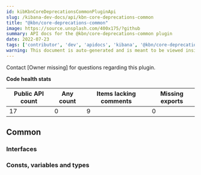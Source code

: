 ```yaml
---
id: kibKbnCoreDeprecationsCommonPluginApi
slug: /kibana-dev-docs/api/kbn-core-deprecations-common
title: "@kbn/core-deprecations-common"
image: https://source.unsplash.com/400x175/?github
summary: API docs for the @kbn/core-deprecations-common plugin
date: 2022-07-23
tags: ['contributor', 'dev', 'apidocs', 'kibana', '@kbn/core-deprecations-common']
warning: This document is auto-generated and is meant to be viewed inside our experimental, new docs system. Reach out in #docs-engineering for more info.
---
```




Contact [Owner missing] for questions regarding this plugin.

**Code health stats**

| Public API count  | Any count | Items lacking comments | Missing exports |
|-------------------|-----------|------------------------|-----------------|
| 17 | 0 | 9 | 0 |

## Common

### Interfaces
<DocDefinitionList data={kbnCoreDeprecationsCommonObj.common.interfaces}/>

### Consts, variables and types
<DocDefinitionList data={kbnCoreDeprecationsCommonObj.common.misc}/>

